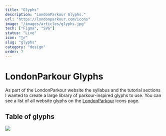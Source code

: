 ```yaml
---
title: "Glyphs"
description: "LondonParkour Glyphs."
url: "https://londonparkour.com/icons"
image: "/images/articles/glyphs.jpg"
tech: ["Figma", "SVG"]
status: "Live"
icon: "🏃‍♂️"
slug: "glyphs"
category: "design"
order: 7
---
```


# LondonParkour Glyphs

As part of the LondonParkour website the syllabus and the tutorial sections I wanted to create a large library of parkour-inspired glyphs to use. You can see a list of all website glyphs on the [LondonParkour](https://londonparkour.com/icons) icons page.

## Table of glyphs

![](/images/articles/glyphs_all.jpg)

